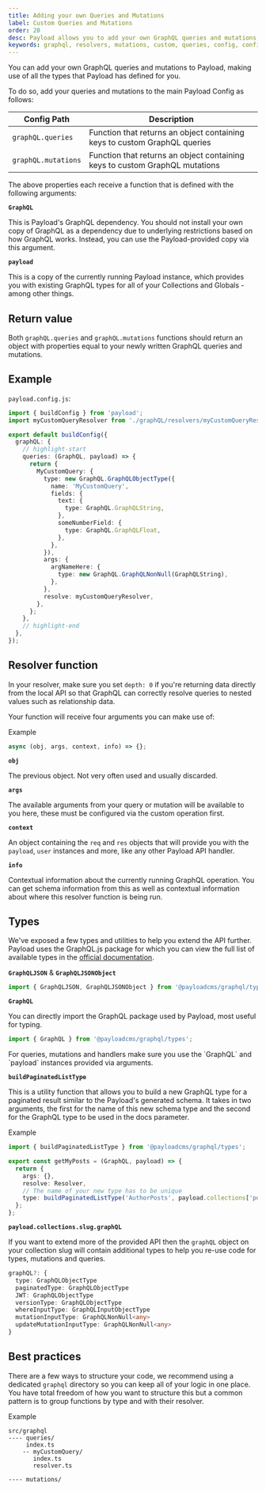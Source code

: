 ```yaml
---
title: Adding your own Queries and Mutations
label: Custom Queries and Mutations
order: 20
desc: Payload allows you to add your own GraphQL queries and mutations, simply set up GraphQL in your main Payload Config by following these instructions.
keywords: graphql, resolvers, mutations, custom, queries, config, configuration, documentation, Content Management System, cms, headless, javascript, node, react, nextjs
---
```


You can add your own GraphQL queries and mutations to Payload, making use of all the types that Payload has defined for you.

To do so, add your queries and mutations to the main Payload Config as follows:

| Config Path         | Description                                                                 |
| ------------------- | --------------------------------------------------------------------------- |
| `graphQL.queries`   | Function that returns an object containing keys to custom GraphQL queries   |
| `graphQL.mutations` | Function that returns an object containing keys to custom GraphQL mutations |

The above properties each receive a function that is defined with the following arguments:

**`GraphQL`**

This is Payload's GraphQL dependency. You should not install your own copy of GraphQL as a dependency due to underlying restrictions based on how GraphQL works. Instead, you can use the Payload-provided copy via this argument.

**`payload`**

This is a copy of the currently running Payload instance, which provides you with existing GraphQL types for all of your Collections and Globals - among other things.

## Return value

Both `graphQL.queries` and `graphQL.mutations` functions should return an object with properties equal to your newly written GraphQL queries and mutations.

## Example

`payload.config.js`:

```ts
import { buildConfig } from 'payload';
import myCustomQueryResolver from './graphQL/resolvers/myCustomQueryResolver';

export default buildConfig({
  graphQL: {
    // highlight-start
    queries: (GraphQL, payload) => {
      return {
        MyCustomQuery: {
          type: new GraphQL.GraphQLObjectType({
            name: 'MyCustomQuery',
            fields: {
              text: {
                type: GraphQL.GraphQLString,
              },
              someNumberField: {
                type: GraphQL.GraphQLFloat,
              },
            },
          }),
          args: {
            argNameHere: {
              type: new GraphQL.GraphQLNonNull(GraphQLString),
            },
          },
          resolve: myCustomQueryResolver,
        },
      };
    },
    // highlight-end
  },
});
```

## Resolver function

In your resolver, make sure you set `depth: 0` if you're returning data directly from the local API so that GraphQL can correctly resolve queries to nested values such as relationship data.

Your function will receive four arguments you can make use of:

Example

```ts
async (obj, args, context, info) => {};
```

**`obj`**

The previous object. Not very often used and usually discarded.

**`args`**

The available arguments from your query or mutation will be available to you here, these must be configured via the custom operation first.

**`context`**

An object containing the `req` and `res` objects that will provide you with the `payload`, `user` instances and more, like any other Payload API handler.

**`info`**

Contextual information about the currently running GraphQL operation. You can get schema information from this as well as contextual information about where this resolver function is being run.

## Types

We've exposed a few types and utilities to help you extend the API further. Payload uses the GraphQL.js package for which you can view the full list of available types in the [official documentation](https://graphql.org/graphql-js/type/).

**`GraphQLJSON`** & **`GraphQLJSONObject`**

```ts
import { GraphQLJSON, GraphQLJSONObject } from '@payloadcms/graphql/types';
```

**`GraphQL`**

You can directly import the GraphQL package used by Payload, most useful for typing.

```ts
import { GraphQL } from '@payloadcms/graphql/types';
```

<Banner type="warning">
  For queries, mutations and handlers make sure you use the `GraphQL` and `payload` instances
  provided via arguments.
</Banner>

**`buildPaginatedListType`**

This is a utility function that allows you to build a new GraphQL type for a paginated result similar to the Payload's generated schema.
It takes in two arguments, the first for the name of this new schema type and the second for the GraphQL type to be used in the docs parameter.

Example

```ts
import { buildPaginatedListType } from '@payloadcms/graphql/types';

export const getMyPosts = (GraphQL, payload) => {
  return {
    args: {},
    resolve: Resolver,
    // The name of your new type has to be unique
    type: buildPaginatedListType('AuthorPosts', payload.collections['posts'].graphQL?.type),
  };
};
```

**`payload.collections.slug.graphQL`**

If you want to extend more of the provided API then the `graphQL` object on your collection slug will contain additional types to help you re-use code for types, mutations and queries.

```ts
graphQL?: {
  type: GraphQLObjectType
  paginatedType: GraphQLObjectType
  JWT: GraphQLObjectType
  versionType: GraphQLObjectType
  whereInputType: GraphQLInputObjectType
  mutationInputType: GraphQLNonNull<any>
  updateMutationInputType: GraphQLNonNull<any>
}
```

## Best practices

There are a few ways to structure your code, we recommend using a dedicated `graphql` directory so you can keep all of your logic in one place. You have total freedom of how you want to structure this but a common pattern is to group functions by type and with their resolver.

Example

```
src/graphql
---- queries/
     index.ts
    -- myCustomQuery/
       index.ts
       resolver.ts

---- mutations/
```
